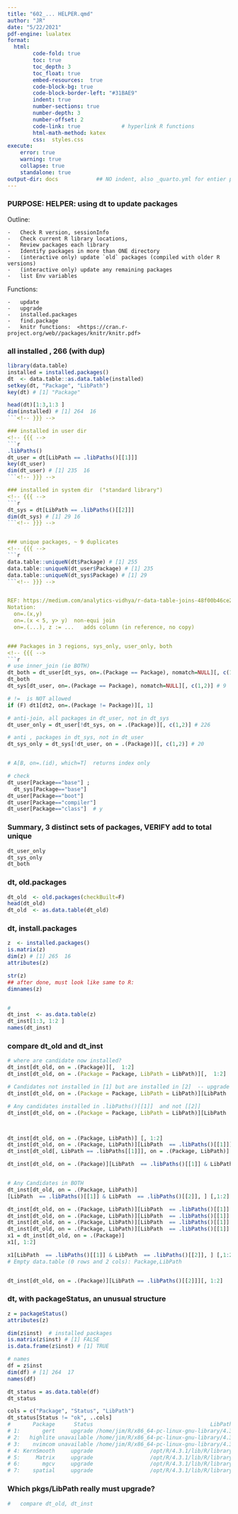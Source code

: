```yaml
---
title: "602_... HELPER.qmd"  
author: "JR"  
date: "5/22/2021"  
pdf-engine: lualatex  
format:   
  html:  
        code-fold: true
        toc: true 
        toc_depth: 3
        toc_float: true
        embed-resources:  true
        code-block-bg: true
        code-block-border-left: "#31BAE9"       
        indent: true
        number-sections: true
        number-depth: 3
        number-offset: 2
        code-link: true             # hyperlink R functions
        html-math-method: katex
        css:  styles.css
execute:
    error: true 
    warning: true
    collapse: true 
    standalone: true
output-dir: docs            ## NO indent, also _quarto.yml for entier project
---
```


### PURPOSE:    HELPER:  using dt to update  packages  

Outline:  

    -   Check R version, sessionInfo
    -   Check current R library locations, 
    -   Review packages each library
    -   Identify packages in more than ONE directory
    -   (interactive only) update `old` packages (compiled with older R versions)
    -   (interactive only) update any remaining packages
    -   list Env variables
    
Functions:  

    -   update
    -   upgrade
    -   installed.packages
    -   find.package
    -   knitr functions:  <https://cran.r-project.org/web//packages/knitr/knitr.pdf>


### all installed , 266 (with dup)
<!-- {{{ -->
```r
library(data.table)
installed = installed.packages()
dt  <- data.table::as.data.table(installed)
setkey(dt, "Package", "LibPath")
key(dt) # [1] "Package"

head(dt)[1:3,1:3 ]
dim(installed) # [1] 264  16
```<!-- }}} -->

### installed in user dir
<!-- {{{ -->
```r
.libPaths()
dt_user = dt[LibPath == .libPaths()[[1]]]
key(dt_user)
dim(dt_user) # [1] 235  16
```<!-- }}} -->

### installed in system dir  ("standard library")
<!-- {{{ -->
```r
dt_sys = dt[LibPath == .libPaths()[[2]]]
dim(dt_sys) # [1] 29 16
```<!-- }}} -->


### unique packages, ~ 9 duplicates
<!-- {{{ -->
```r
data.table::uniqueN(dt$Package) # [1] 255
data.table::uniqueN(dt_user$Package) # [1] 235
data.table::uniqueN(dt_sys$Package) # [1] 29
```<!-- }}} -->


REF: https://medium.com/analytics-vidhya/r-data-table-joins-48f00b46ce29
Notation:
  on=.(x,y)
  on=.(x < 5, y> y)  non-equi join
  on=.(...), z := ...   adds column (in reference, no copy)


### Packages in 3 regions, sys_only, user_only, both
<!-- {{{ -->
```r
# use inner_join (ie BOTH)
dt_both = dt_user[dt_sys, on=.(Package == Package), nomatch=NULL][, c(1,2)] # 9
dt_both
dt_sys[dt_user, on=.(Package == Package), nomatch=NULL][, c(1,2)] # 9

# !=  is NOT allowed
if (F) dt1[dt2, on=.(Package != Package)][, 1]

# anti-join, all packages in dt_user, not in dt_sys
dt_user_only = dt_user[!dt_sys, on = .(Package)][, c(1,2)] # 226

# anti , packages in dt_sys, not in dt_user
dt_sys_only = dt_sys[!dt_user, on = .(Package)][, c(1,2)] # 20


# A[B, on=.(id), which=T]  returns index only

# check
dt_user[Package=="base"] ; 
  dt_sys[Package=="base"]
dt_user[Package=="boot"]
dt_user[Package=="compiler"]
dt_user[Package=="class"]  # y
```
<!-- }}} -->

### Summary, 3 distinct sets of packages, VERIFY add to total unique
```r
dt_user_only
dt_sys_only
dt_both

```

### dt, old.packages
```r
dt_old  <- old.packages(checkBuilt=F)
head(dt_old)
dt_old  <- as.data.table(dt_old)
```
### dt, install.packages
```r
z  <- installed.packages()
is.matrix(z)
dim(z) # [1] 265  16
attributes(z)

str(z)
## after done, must look like same to R:
dimnames(z)


#
dt_inst  <- as.data.table(z)
dt_inst[1:3, 1:2 ]
names(dt_inst)
```
### compare dt_old and dt_inst
```r
# where are candidate now installed?
dt_inst[dt_old, on = .(Package)][,  1:2]
dt_inst[dt_old, on = .(Package = Package, LibPath = LibPath)][,  1:2]

# Candidates not installed in [1] but are installed in [2]  -- upgrade
dt_inst[dt_old, on = .(Package = Package, LibPath = LibPath)][LibPath != .libPaths()[1]][,  1:2]

# Any candidates installed in .libPaths()[[1]]  and not [[2]]
dt_inst[dt_old, on = .(Package = Package, LibPath = LibPath)][LibPath != .libPaths()[2]][,  1:2]



dt_inst[dt_old, on = .(Package, LibPath)] [, 1:2]
dt_inst[dt_old, on = .(Package, LibPath)][LibPath  == .libPaths()[[1]]] [,1:2]
dt_inst[dt_old[, LibPath == .libPaths[[1]]], on = .(Package, LibPath)]

dt_inst[dt_old, on = .(Package)][LibPath  == .libPaths()[[1]] & LibPath  != .libPaths()[[2]], ] [,1:2]


# Any Candidates in BOTH
dt_inst[dt_old, on = .(Package, LibPath)]
[LibPath  == .libPaths()[[1]] & LibPath  == .libPaths()[[2]], ] [,1:2]

dt_inst[dt_old, on = .(Package, LibPath)][LibPath  == .libPaths()[[1]] & LibPath  == .libPaths()[[2]], ] [,1:2]
dt_inst[dt_old, on = .(Package, LibPath)][LibPath  == .libPaths()[[1]] & LibPath  != .libPaths()[[2]], ] [,1:2]
dt_inst[dt_old, on = .(Package, LibPath)][LibPath  == .libPaths()[[1]] & LibPath  == .libPaths()[[2]], ] [,1:2]
dt_inst[dt_old, on = .(Package, LibPath)][LibPath  == .libPaths()[[1]] & LibPath  == .libPaths()[[2]], ] [,1:2]
x1 = dt_inst[dt_old, on = .(Package)]
x1[, 1:2]

x1[LibPath  == .libPaths()[[1]] & LibPath  == .libPaths()[[2]], ] [,1:2]
# Empty data.table (0 rows and 2 cols): Package,LibPath


dt_inst[dt_old, on = .(Package)][LibPath == .libPaths()[[2]]][, 1:2]


```



### dt, with packageStatus, an unusual structure
```r
z = packageStatus()
attributes(z)

dim(z$inst)  # installed packages
is.matrix(z$inst) # [1] FALSE
is.data.frame(z$inst) # [1] TRUE

# names
df = z$inst
dim(df) # [1] 264  17
names(df)

dt_status = as.data.table(df)
dt_status

cols = c("Package", "Status", "LibPath")
dt_status[Status != "ok", ..cols]
#       Package      Status                                     LibPath
# 1:       gert     upgrade /home/jim/R/x86_64-pc-linux-gnu-library/4.3
# 2:   highlite unavailable /home/jim/R/x86_64-pc-linux-gnu-library/4.3
# 3:    nvimcom unavailable /home/jim/R/x86_64-pc-linux-gnu-library/4.3
# 4: KernSmooth     upgrade                  /opt/R/4.3.1/lib/R/library
# 5:     Matrix     upgrade                  /opt/R/4.3.1/lib/R/library
# 6:       mgcv     upgrade                  /opt/R/4.3.1/lib/R/library
# 7:    spatial     upgrade                  /opt/R/4.3.1/lib/R/library
```

### Which pkgs/LibPath really must upgrade?  
```r
#   compare dt_old, dt_inst

```

